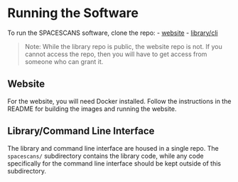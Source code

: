 # Running the Software
To run the SPACESCANS software, clone the repo:
    - [website](https://github.com/uf-hobi-informatics-lab/SPACESCANS-web-app-REAL)
    - [library/cli](https://github.com/uf-hobi-informatics-lab/SPACESCANS)

> Note: While the library repo is public, the website repo is not. If you cannot access the repo, then you will have to get access from someone who can grant it.


## Website
For the website, you will need Docker installed. Follow the instructions in the README for building the images and running the website.

## Library/Command Line Interface
The library and command line interface are housed in a single repo. The `spacescans/` subdirectory contains the library code, while any code 
specifically for the command line interface should be kept outside of this subdirectory.